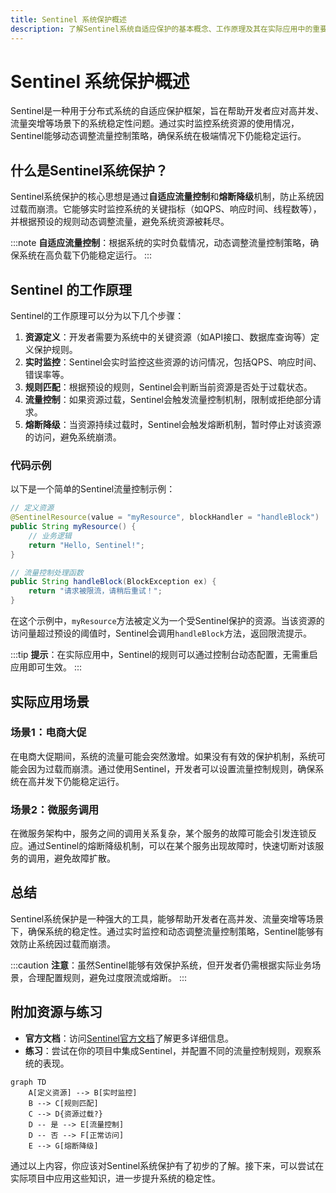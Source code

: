 ```yaml
---
title: Sentinel 系统保护概述
description: 了解Sentinel系统自适应保护的基本概念、工作原理及其在实际应用中的重要性。
---
```


# Sentinel 系统保护概述

Sentinel是一种用于分布式系统的自适应保护框架，旨在帮助开发者应对高并发、流量突增等场景下的系统稳定性问题。通过实时监控系统资源的使用情况，Sentinel能够动态调整流量控制策略，确保系统在极端情况下仍能稳定运行。

## 什么是Sentinel系统保护？

Sentinel系统保护的核心思想是通过**自适应流量控制**和**熔断降级**机制，防止系统因过载而崩溃。它能够实时监控系统的关键指标（如QPS、响应时间、线程数等），并根据预设的规则动态调整流量，避免系统资源被耗尽。

:::note
**自适应流量控制**：根据系统的实时负载情况，动态调整流量控制策略，确保系统在高负载下仍能稳定运行。
:::

## Sentinel 的工作原理

Sentinel的工作原理可以分为以下几个步骤：

1. **资源定义**：开发者需要为系统中的关键资源（如API接口、数据库查询等）定义保护规则。
2. **实时监控**：Sentinel会实时监控这些资源的访问情况，包括QPS、响应时间、错误率等。
3. **规则匹配**：根据预设的规则，Sentinel会判断当前资源是否处于过载状态。
4. **流量控制**：如果资源过载，Sentinel会触发流量控制机制，限制或拒绝部分请求。
5. **熔断降级**：当资源持续过载时，Sentinel会触发熔断机制，暂时停止对该资源的访问，避免系统崩溃。

### 代码示例

以下是一个简单的Sentinel流量控制示例：

```java
// 定义资源
@SentinelResource(value = "myResource", blockHandler = "handleBlock")
public String myResource() {
    // 业务逻辑
    return "Hello, Sentinel!";
}

// 流量控制处理函数
public String handleBlock(BlockException ex) {
    return "请求被限流，请稍后重试！";
}
```

在这个示例中，`myResource`方法被定义为一个受Sentinel保护的资源。当该资源的访问量超过预设的阈值时，Sentinel会调用`handleBlock`方法，返回限流提示。

:::tip
**提示**：在实际应用中，Sentinel的规则可以通过控制台动态配置，无需重启应用即可生效。
:::

## 实际应用场景

### 场景1：电商大促

在电商大促期间，系统的流量可能会突然激增。如果没有有效的保护机制，系统可能会因为过载而崩溃。通过使用Sentinel，开发者可以设置流量控制规则，确保系统在高并发下仍能稳定运行。

### 场景2：微服务调用

在微服务架构中，服务之间的调用关系复杂，某个服务的故障可能会引发连锁反应。通过Sentinel的熔断降级机制，可以在某个服务出现故障时，快速切断对该服务的调用，避免故障扩散。

## 总结

Sentinel系统保护是一种强大的工具，能够帮助开发者在高并发、流量突增等场景下，确保系统的稳定性。通过实时监控和动态调整流量控制策略，Sentinel能够有效防止系统因过载而崩溃。

:::caution
**注意**：虽然Sentinel能够有效保护系统，但开发者仍需根据实际业务场景，合理配置规则，避免过度限流或熔断。
:::

## 附加资源与练习

- **官方文档**：访问[Sentinel官方文档](https://sentinelguard.io/)了解更多详细信息。
- **练习**：尝试在你的项目中集成Sentinel，并配置不同的流量控制规则，观察系统的表现。

```mermaid
graph TD
    A[定义资源] --> B[实时监控]
    B --> C[规则匹配]
    C --> D{资源过载?}
    D -- 是 --> E[流量控制]
    D -- 否 --> F[正常访问]
    E --> G[熔断降级]
```

通过以上内容，你应该对Sentinel系统保护有了初步的了解。接下来，可以尝试在实际项目中应用这些知识，进一步提升系统的稳定性。